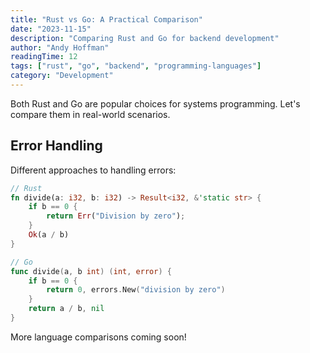 ```yaml
---
title: "Rust vs Go: A Practical Comparison"
date: "2023-11-15"
description: "Comparing Rust and Go for backend development"
author: "Andy Hoffman"
readingTime: 12
tags: ["rust", "go", "backend", "programming-languages"]
category: "Development"
---
```


Both Rust and Go are popular choices for systems programming. Let's compare them in real-world scenarios.

## Error Handling

Different approaches to handling errors:

```rust
// Rust
fn divide(a: i32, b: i32) -> Result<i32, &'static str> {
    if b == 0 {
        return Err("Division by zero");
    }
    Ok(a / b)
}
```

```go
// Go
func divide(a, b int) (int, error) {
    if b == 0 {
        return 0, errors.New("division by zero")
    }
    return a / b, nil
}
```

More language comparisons coming soon!
